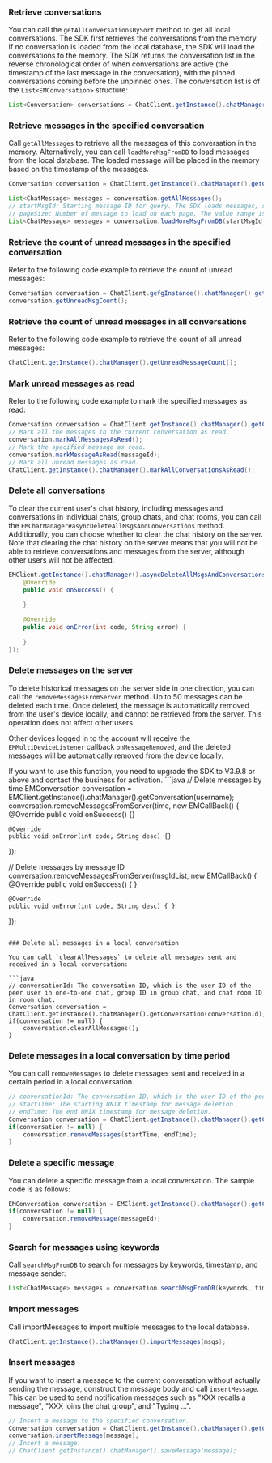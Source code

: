 <PlatformWrapper platform="android">

### Retrieve conversations

You can call the `getAllConversationsBySort` method to get all local conversations. The SDK first retrieves the conversations from the memory. If no conversation is loaded from the local database, the SDK will load the conversations to the memory. The SDK returns the conversation list in the reverse chronological order of when conversations are active (the timestamp of the last message in the conversation), with the pinned conversations coming before the unpinned ones. The conversation list is of the `List<EMConversation>` structure:

```java
List<Conversation> conversations = ChatClient.getInstance().chatManager().getAllConversationsBySort();
```

### Retrieve messages in the specified conversation

Call `getAllMessages` to retrieve all the messages of this conversation in the memory. Alternatively, you can call `loadMoreMsgFromDB` to load messages from the local database. The loaded message will be placed in the memory based on the timestamp of the messages.
```java
Conversation conversation = ChatClient.getInstance().chatManager().getConversation(conversationId);

List<ChatMessage> messages = conversation.getAllMessages();
// startMsgId: Starting message ID for query. The SDK loads messages, starting from the specified one, in the descending order of the timestamp included in the messages.
// pageSize: Number of message to load on each page. The value range is [1,400].
List<ChatMessage> messages = conversation.loadMoreMsgFromDB(startMsgId, pagesize);
```

### Retrieve the count of unread messages in the specified conversation

Refer to the following code example to retrieve the count of unread messages:

```java
Conversation conversation = ChatClient.gefgInstance().chatManager().getConversation(conversationId);
conversation.getUnreadMsgCount();
```

### Retrieve the count of unread messages in all conversations

Refer to the following code example to retrieve the count of all unread messages:

```java
ChatClient.getInstance().chatManager().getUnreadMessageCount();
```

### Mark unread messages as read

Refer to the following code example to mark the specified messages as read:

```java
Conversation conversation = ChatClient.getInstance().chatManager().getConversation(conversationId);
// Mark all the messages in the current conversation as read.
conversation.markAllMessagesAsRead();
// Mark the specified message as read.
conversation.markMessageAsRead(messageId);
// Mark all unread messages as read.
ChatClient.getInstance().chatManager().markAllConversationsAsRead();
```

### Delete all conversations

To clear the current user's chat history, including messages and conversations in individual chats, group chats, and chat rooms, you can call the `EMChatManager#asyncDeleteAllMsgsAndConversations` method. Additionally, you can choose whether to clear the chat history on the server. Note that clearing the chat history on the server means that you will not be able to retrieve conversations and messages from the server, although other users will not be affected.

```java
EMClient.getInstance().chatManager().asyncDeleteAllMsgsAndConversations(true, new EMCallBack() {
    @Override
    public void onSuccess() {
        
    }

    @Override
    public void onError(int code, String error) {
        
    }
});
```

### Delete messages on the server

To delete historical messages on the server side in one direction, you can call the `removeMessagesFromServer` method. Up to 50 messages can be deleted each time. Once deleted, the message is automatically removed from the user's device locally, and cannot be retrieved from the server. This operation does not affect other users.

Other devices logged in to the account will receive the `EMMultiDeviceListener` callback `onMessageRemoved`, and the deleted messages will be automatically removed from the device locally.

<Admonition type="info" title="Hint">
If you want to use this function, you need to upgrade the SDK to V3.9.8 or above and contact the business for activation.
</Admonition>
```java
// Delete messages by time
EMConversation conversation = EMClient.getInstance().chatManager().getConversation(username);
conversation.removeMessagesFromServer(time, new EMCallBack() {
    @Override
    public void onSuccess() {}

    @Override
    public void onError(int code, String desc) {}
});

// Delete messages by message ID
conversation.removeMessagesFromServer(msgIdList, new EMCallBack() {
    @Override
    public void onSuccess() { }

    @Override
    public void onError(int code, String desc) { }
}); 
```

### Delete all messages in a local conversation

You can call `clearAllMessages` to delete all messages sent and received in a local conversation:

```java
// conversationId: The conversation ID, which is the user ID of the peer user in one-to-one chat, group ID in group chat, and chat room ID in room chat.
Conversation conversation = ChatClient.getInstance().chatManager().getConversation(conversationId);
if(conversation != null) {
    conversation.clearAllMessages();
}
```

### Delete messages in a local conversation by time period

You can call `removeMessages` to delete messages sent and received in a certain period in a local conversation.

```java
// conversationId: The conversation ID, which is the user ID of the peer user in one-to-one chat, group ID in group chat, and chat room ID in room chat.
// startTime: The starting UNIX timestamp for message deletion.
// endTime: The end UNIX timestamp for message deletion.
Conversation conversation = ChatClient.getInstance().chatManager().getConversation(conversationId);
if(conversation != null) {
    conversation.removeMessages(startTime, endTime);
}
```

### Delete a specific message

You can delete a specific message from a local conversation. The sample code is as follows:

```java
EMConversation conversation = EMClient.getInstance().chatManager().getConversation(conversationId);
if(conversation != null) {
    conversation.removeMessage(messageId);
}
```

### Search for messages using keywords

Call `searchMsgFromDB` to search for messages by keywords, timestamp, and message sender:

```java
List<ChatMessage> messages = conversation.searchMsgFromDB(keywords, timeStamp, maxCount, from, Conversation.SearchDirection.UP);
```

### Import messages

Call importMessages to import multiple messages to the local database.

```java
ChatClient.getInstance().chatManager().importMessages(msgs);
```

### Insert messages

If you want to insert a message to the current conversation without actually sending the message, construct the message body and call `insertMessage`. This can be used to send notification messages such as "XXX recalls a message", "XXX joins the chat group", and "Typing ...".

```java
// Insert a message to the specified conversation.
Conversation conversation = ChatClient.getInstance().chatManager().getConversation(conversationId);
conversation.insertMessage(message);
// Insert a message.
// ChatClient.getInstance().chatManager().saveMessage(message);
```

</PlatformWrapper>
